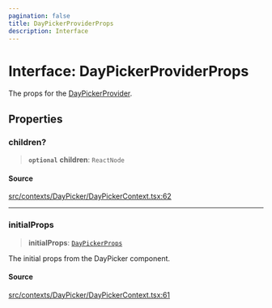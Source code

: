 ```yaml
---
pagination: false
title: DayPickerProviderProps
description: Interface
---
```


# Interface: DayPickerProviderProps

The props for the [DayPickerProvider](/api/latest/functions/DayPickerProvider.mdx).

## Properties

### children?

> **`optional`** **children**: `ReactNode`

#### Source

[src/contexts/DayPicker/DayPickerContext.tsx:62](https://github.com/gpbl/react-day-picker/blob/575f9be39/src/contexts/DayPicker/DayPickerContext.tsx#L62)

***

### initialProps

> **initialProps**: [`DayPickerProps`](/api/latest/type-aliases/DayPickerProps.mdx)

The initial props from the DayPicker component.

#### Source

[src/contexts/DayPicker/DayPickerContext.tsx:61](https://github.com/gpbl/react-day-picker/blob/575f9be39/src/contexts/DayPicker/DayPickerContext.tsx#L61)
